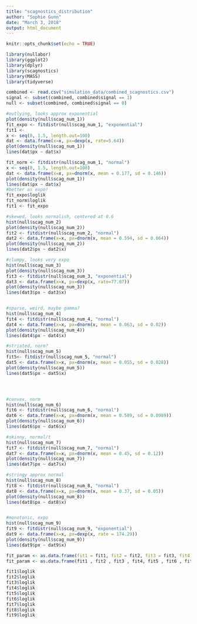 ```yaml
---
title: "scagnostics_distribution"
author: "Sophie Gunn"
date: "March 3, 2018"
output: html_document
---
```


```r
knitr::opts_chunk$set(echo = TRUE)
```

```r
library(nullabor)
library(ggplot2)
library(dplyr)
library(scagnostics)
library(MASS)
library(tidyverse)

combined <- read.csv("simulation_data/combined_scagnostics.csv")
signal <- subset(combined, combined$signal == 1)
null <- subset(combined, combined$signal == 0)
```

```r
#outlying, looks approx exponential
plot(density(null$scag_num_1))
fit_expo <- fitdistr(null$scag_num_1, "exponential")
fit1 <- 
x <- seq(0, 1.5, length.out=100)
dat <- data.frame(x=x, px=dexp(x, rate=5.64))
plot(density(null$scag_num_1))
lines(dat$px ~ dat$x)

fit_norm <- fitdistr(null$scag_num_1, "normal")
x <- seq(0, 1.5, length.out=100)
dat <- data.frame(x=x, px=dnorm(x, mean = 0.177, sd = 0.146))
plot(density(null$scag_num_1))
lines(dat$px ~ dat$x)
#better as expo!
fit_expo$loglik
fit_norm$loglik
fit1 <- fit_expo

#skewed, looks normalish, centered at 0.6
hist(null$scag_num_2)
plot(density(null$scag_num_2))
fit2 <- fitdistr(null$scag_num_2, "normal")
dat2 <- data.frame(x=x, px=dnorm(x, mean = 0.594, sd = 0.064))
plot(density(null$scag_num_2))
lines(dat2$px ~ dat2$x)

#clumpy, looks very expo
hist(null$scag_num_3)
plot(density(null$scag_num_3))
fit3 <- fitdistr(null$scag_num_3, "exponential")
dat3 <- data.frame(x=x, px=dexp(x, rate=77.07))
plot(density(null$scag_num_3))
lines(dat3$px ~ dat3$x)


#sparse, weird, maybe gamma?
hist(null$scag_num_4)
fit4 <- fitdistr(null$scag_num_4, "normal")
dat4 <- data.frame(x=x, px=dnorm(x, mean = 0.063, sd = 0.02))
plot(density(null$scag_num_4))
lines(dat4$px ~ dat4$x)

#striated, norm?
hist(null$scag_num_5)
fit5<- fitdistr(null$scag_num_5, "normal")
dat5 <- data.frame(x=x, px=dnorm(x, mean = 0.055, sd = 0.028))
plot(density(null$scag_num_5))
lines(dat5$px ~ dat5$x)




#convex, norm
hist(null$scag_num_6)
fit6 <- fitdistr(null$scag_num_6, "normal")
dat6 <- data.frame(x=x, px=dnorm(x, mean = 0.589, sd = 0.0989))
plot(density(null$scag_num_6))
lines(dat6$px ~ dat6$x)

#skinny, normal/t
hist(null$scag_num_7)
fit7 <- fitdistr(null$scag_num_7, "normal")
dat7 <- data.frame(x=x, px=dnorm(x, mean = 0.45, sd = 0.12))
plot(density(null$scag_num_7))
lines(dat7$px ~ dat7$x)

#stringy approx normal
hist(null$scag_num_8)
fit8 <- fitdistr(null$scag_num_8, "normal")
dat8 <- data.frame(x=x, px=dnorm(x, mean = 0.37, sd = 0.05))
plot(density(null$scag_num_8))
lines(dat8$px ~ dat8$x)


#monotonic, expo
hist(null$scag_num_9)
fit9 <- fitdistr(null$scag_num_9, "exponential")
dat9 <- data.frame(x=x, px=dexp(x, rate = 174.29))
plot(density(null$scag_num_9))
lines(dat9$px ~ dat9$x)
```

```r
fit_param <- as.data.frame(fit1 = fit1, fit2 = fit2, fit3 = fit3, fit4 = fit4, fit5 = fit5, fit6 = fit6, fit7 = fit7, fit8 = fit8, fit9 = fit9)
fit_param <- as.data.frame(fit1 , fit2 , fit3 , fit4, fit5 , fit6 , fit7 , fit8 , fit9)

fit1$loglik
fit2$loglik
fit3$loglik
fit4$loglik
fit5$loglik
fit6$loglik
fit7$loglik
fit8$loglik
fit9$loglik

```